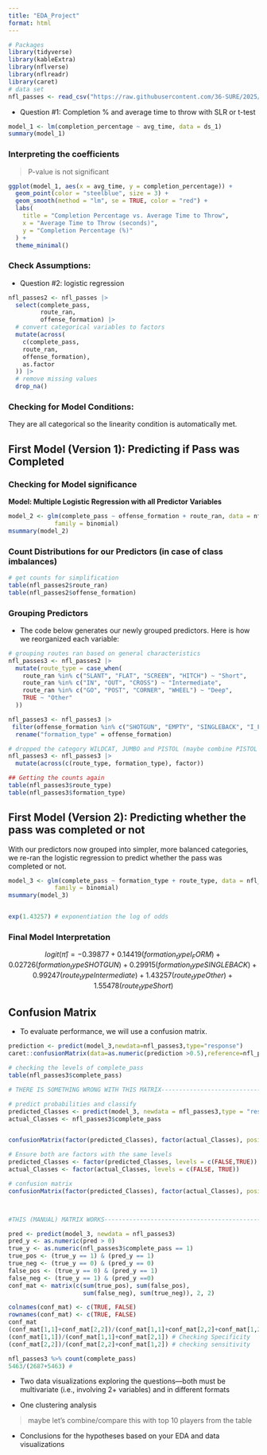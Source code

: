 ```yaml
---
title: "EDA_Project"
format: html
---
```


```r
# Packages 
library(tidyverse)
library(kableExtra)
library(nflverse)
library(nflreadr)
library(caret)
# data set
nfl_passes <- read_csv("https://raw.githubusercontent.com/36-SURE/2025/main/data/nfl_passes.csv")
```
- Question #1: Completion % and average time to throw with SLR or t-test

```r
model_1 <- lm(completion_percentage ~ avg_time, data = ds_1)
summary(model_1)
```
### Interpreting the coefficients

> P-value is not significant


```r

ggplot(model_1, aes(x = avg_time, y = completion_percentage)) +
  geom_point(color = "steelblue", size = 3) +
  geom_smooth(method = "lm", se = TRUE, color = "red") +
  labs(
    title = "Completion Percentage vs. Average Time to Throw",
    x = "Average Time to Throw (seconds)",
    y = "Completion Percentage (%)"
  ) +
  theme_minimal()

```

### Check Assumptions:

> 


- Question #2: logistic regression


```r
nfl_passes2 <- nfl_passes |>
  select(complete_pass, 
         route_ran,
         offense_formation) |>
  # convert categorical variables to factors
  mutate(across(
    c(complete_pass,
    route_ran,
    offense_formation),
    as.factor
  )) |>
  # remove missing values
  drop_na()
```


### Checking for Model Conditions:

They are all categorical so the linearity condition is automatically met.


## First Model (Version 1): Predicting if Pass was Completed


### Checking for Model significance

**Model: Multiple Logistic Regression with all Predictor Variables**

```r
model_2 <- glm(complete_pass ~ offense_formation + route_ran, data = nfl_passes2, 
             family = binomial)
msummary(model_2)
```
### Count Distributions for our Predictors (in case of class imbalances)

```r
# get counts for simplification 
table(nfl_passes2$route_ran)
table(nfl_passes2$offense_formation)
```
### Grouping Predictors

- The code below generates our newly grouped predictors. Here is how we reorganized each variable:

```r
# grouping routes ran based on general characteristics
nfl_passes3 <- nfl_passes2 |>
  mutate(route_type = case_when(
    route_ran %in% c("SLANT", "FLAT", "SCREEN", "HITCH") ~ "Short",
    route_ran %in% c("IN", "OUT", "CROSS") ~ "Intermediate",
    route_ran %in% c("GO", "POST", "CORNER", "WHEEL") ~ "Deep",
    TRUE ~ "Other"
  ))

nfl_passes3 <- nfl_passes3 |>
 filter(offense_formation %in% c("SHOTGUN", "EMPTY", "SINGLEBACK", "I_FORM")) |>
  rename("formation_type" = offense_formation)

# dropped the category WILDCAT, JUMBO and PISTOL (maybe combine PISTOL and JUMBO??)
nfl_passes3 <- nfl_passes3 |>
  mutate(across(c(route_type, formation_type), factor))

## Getting the counts again
table(nfl_passes3$route_type)
table(nfl_passes3$formation_type)
```


## First Model (Version 2): Predicting whether the pass was completed or not

With our predictors now grouped into simpler, more balanced categories, we re-ran the logistic regression to predict whether the pass was completed or not.


```r
model_3 <- glm(complete_pass ~ formation_type + route_type, data = nfl_passes3, 
             family = binomial)
msummary(model_3)


exp(1.43257) # exponentiation the log of odds


```

### Final Model Interpretation

$$logit(\widehat{\pi}) = - 0.39877 + 0.14419 (formation_typeI_FORM) + 
0.02726(formation_typeSHOTGUN) + 0.29915(formation_typeSINGLEBACK) + 
0.99247(route_typeIntermediate) + 1.43257(route_typeOther) + 1.55478(route_typeShort) $$ 


## Confusion Matrix

- To evaluate performance, we will use a confusion matrix.

```r
prediction <- predict(model_3,newdata=nfl_passes3,type="response") 
caret::confusionMatrix(data=as.numeric(prediction >0.5),reference=nfl_passes3$complete_pass)
```


```r
# checking the levels of complete_pass
table(nfl_passes3$complete_pass)

# THERE IS SOMETHING WRONG WITH THIS MATRIX-------------------------------------

# predict probabilities and classify
predicted_Classes <- predict(model_3, newdata = nfl_passes3,type = "response") >= 0.5
actual_Classes <- nfl_passes3$complete_pass


confusionMatrix(factor(predicted_Classes), factor(actual_Classes), positive = "TRUE")

# Ensure both are factors with the same levels
predicted_Classes <- factor(predicted_Classes, levels = c(FALSE,TRUE))
actual_Classes <- factor(actual_Classes, levels = c(FALSE, TRUE))

# confusion matrix
confusionMatrix(factor(predicted_Classes), factor(actual_Classes), positive = "TRUE")



#THIS (MANUAL) MATRIX WORKS-----------------------------------------------------

pred <- predict(model_3, newdata = nfl_passes3)
pred_y <- as.numeric(pred > 0)
true_y <- as.numeric(nfl_passes3$complete_pass == 1)
true_pos <- (true_y == 1) & (pred_y == 1)
true_neg <- (true_y == 0) & (pred_y == 0)
false_pos <- (true_y == 0) & (pred_y == 1)
false_neg <- (true_y == 1) & (pred_y ==0)
conf_mat <- matrix(c(sum(true_pos), sum(false_pos),
                     sum(false_neg), sum(true_neg)), 2, 2)

colnames(conf_mat) <- c(TRUE, FALSE)
rownames(conf_mat) <- c(TRUE, FALSE)
conf_mat
(conf_mat[1,1]+conf_mat[2,2])/(conf_mat[1,1]+conf_mat[2,2]+conf_mat[1,2]+conf_mat[2,1]) #accuracy
(conf_mat[1,1])/(conf_mat[1,1]+conf_mat[2,1]) # Checking Specificity
(conf_mat[2,2])/(conf_mat[2,2]+conf_mat[1,2]) # checking sensitivity

nfl_passes3 %>% count(complete_pass)
5463/(2687+5463) #
```






- Two data visualizations exploring the questions—both must be multivariate 
(i.e., involving 2+ variables) and in different formats



- One clustering analysis

> maybe let's combine/compare this with top 10 players from the table

- Conclusions for the hypotheses based on your EDA and data visualizations


